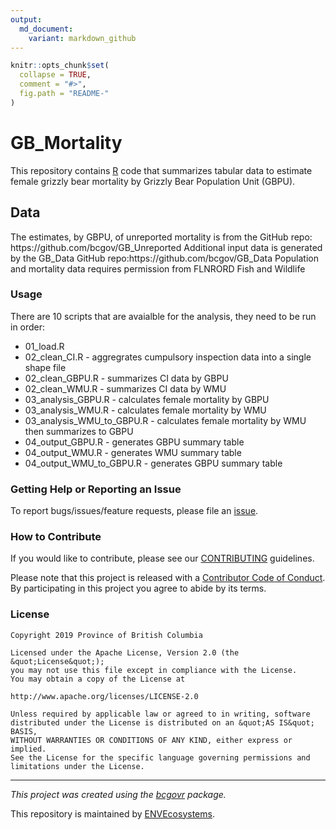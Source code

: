 ```yaml
---
output:
  md_document:
    variant: markdown_github
---
```


```r
knitr::opts_chunk$set(
  collapse = TRUE,
  comment = "#>",
  fig.path = "README-"
)
```

<!-- Add a project state badge
See https://github.com/BCDevExchange/Our-Project-Docs/blob/master/discussion/projectstates.md
If you have bcgovr installed and you use RStudio, click the 'Insert BCDevex Badge' Addin. -->

# GB_Mortality
This repository contains [R](https://www.r-project.org/) code that summarizes tabular data to estimate female grizzly bear mortality by Grizzly Bear Population Unit (GBPU). 

## Data
The estimates, by GBPU, of unreported mortality is from the GitHub repo: https://github.com/bcgov/GB_Unreported
Additional input data is generated by the GB_Data GitHub repo:https://github.com/bcgov/GB_Data
Population and mortality data requires permission from FLNRORD Fish and Wildlife

### Usage

There are 10 scripts that are avaialble for the analysis, they need to be run in order:

- 01_load.R
- 02_clean_CI.R - aggregrates cumpulsory inspection data into a single shape file
- 02_clean_GBPU.R - summarizes CI data by GBPU
- 02_clean_WMU.R - summarizes CI data by WMU
- 03_analysis_GBPU.R - calculates female mortality by GBPU
- 03_analysis_WMU.R - calculates female mortality by WMU
- 03_analysis_WMU_to_GBPU.R - calculates female mortality by WMU then summarizes to GBPU
- 04_output_GBPU.R - generates GBPU summary table
- 04_output_WMU.R - generates WMU summary table
- 04_output_WMU_to_GBPU.R - generates GBPU summary table

### Getting Help or Reporting an Issue

To report bugs/issues/feature requests, please file an [issue](https://github.com/bcgov/GB_Mortality/issues/).

### How to Contribute

If you would like to contribute, please see our [CONTRIBUTING](CONTRIBUTING.md) guidelines.

Please note that this project is released with a [Contributor Code of Conduct](CODE_OF_CONDUCT.md). By participating in this project you agree to abide by its terms.

### License

```
Copyright 2019 Province of British Columbia

Licensed under the Apache License, Version 2.0 (the &quot;License&quot;);
you may not use this file except in compliance with the License.
You may obtain a copy of the License at

http://www.apache.org/licenses/LICENSE-2.0

Unless required by applicable law or agreed to in writing, software distributed under the License is distributed on an &quot;AS IS&quot; BASIS,
WITHOUT WARRANTIES OR CONDITIONS OF ANY KIND, either express or implied.
See the License for the specific language governing permissions and limitations under the License.
```

---
*This project was created using the [bcgovr](https://github.com/bcgov/bcgovr) package.* 

This repository is maintained by [ENVEcosystems](https://github.com/orgs/bcgov/teams/envecosystems/members).
